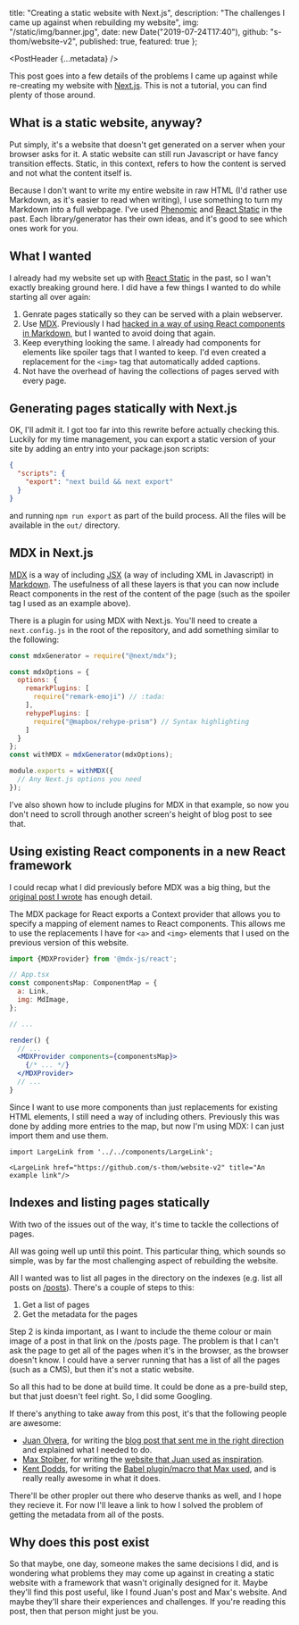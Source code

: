 
  title: "Creating a static website with Next.js",
  description: "The challenges I came up against when rebuilding my website",
  img: "/static/img/banner.jpg",
  date: new Date("2019-07-24T17:40"),
  github: "s-thom/website-v2",
  published: true,
  featured: true
};

<PostHeader {...metadata} />

This post goes into a few details of the problems I came up against while re-creating my website with [Next.js](https://nextjs.org/). This is not a tutorial, you can find plenty of those around.

## What is a static website, anyway?

Put simply, it's a website that doesn't get generated on a server when your browser asks for it. A static website can still run Javascript or have fancy transition effects. Static, in this context, refers to how the content is served and not what the content itself is.

Because I don't want to write my entire website in raw HTML (I'd rather use Markdown, as it's easier to read when writing), I use something to turn my Markdown into a full webpage. I've used [Phenomic](https://phenomic.io/) and [React Static](https://react-static.js.org/) in the past. Each library/generator has their own ideas, and it's good to see which ones work for you.

## What I wanted

I already had my website set up with [React Static]() in the past, so I wan't exactly breaking ground here. I did have a few things I wanted to do while starting all over again:

1. Genrate pages statically so they can be served with a plain webserver.
1. Use [MDX](https://mdxjs.com). Previously I had [hacked in a way of using React components in Markdown](/posts/react-in-markdown), but I wanted to avoid doing that again.
1. Keep everything looking the same. I already had components for elements like <MdSpoiler>spoiler tags</MdSpoiler> that I wanted to keep. I'd even created a replacement for the `<img>` tag that automatically added captions.
1. Not have the overhead of having the collections of pages served with every page.

## Generating pages statically with Next.js

OK, I'll admit it. I got too far into this rewrite before actually checking this. Luckily for my time management, you can export a static version of your site by adding an entry into your package.json scripts:

```json
{
  "scripts": {
    "export": "next build && next export"
  }
}
```

and running `npm run export` as part of the build process. All the files will be available in the `out/` directory.

## MDX in Next.js

[MDX](https://mdxjs.com) is a way of including [JSX](https://reactjs.org/docs/introducing-jsx.html) (a way of including XML in Javascript) in [Markdown](https://github.com/adam-p/markdown-here/wiki/Markdown-Cheatsheet). The usefulness of all these layers is that you can now include React components in the rest of the content of the page (such as the spoiler tag I used as an example above).

There is a plugin for using MDX with Next.js. You'll need to create a `next.config.js` in the root of the repository, and add something similar to the following:

```js
const mdxGenerator = require("@next/mdx");

const mdxOptions = {
  options: {
    remarkPlugins: [
      require("remark-emoji") // :tada:
    ],
    rehypePlugins: [
      require("@mapbox/rehype-prism") // Syntax highlighting
    ]
  }
};
const withMDX = mdxGenerator(mdxOptions);

module.exports = withMDX({
  // Any Next.js options you need
});
```

I've also shown how to include plugins for MDX in that example, so now you don't need to scroll through another screen's height of blog post to see that.

## Using existing React components in a new React framework

I could recap what I did previously before MDX was a big thing, but the [original post I wrote](/posts/react-in-markdown-updated) has enough detail.

The MDX package for React exports a Context provider that allows you to specify a mapping of element names to React components. This allows me to use the replacements I have for `<a>` and `<img>` elements that I used on the previous version of this website.

```jsx
import {MDXProvider} from '@mdx-js/react';

// App.tsx
const componentsMap: ComponentMap = {
  a: Link,
  img: MdImage,
};

// ...

render() {
  // ...
  <MDXProvider components={componentsMap}>
    {/* ... */}
  </MDXProvider>
  // ...
}
```

Since I want to use more components than just replacements for existing HTML elements, I still need a way of including others. Previously this was done by adding more entries to the map, but now I'm using MDX: I can just import them and use them.

```
import LargeLink from '../../components/LargeLink';

<LargeLink href="https://github.com/s-thom/website-v2" title="An example link"/>
```

## Indexes and listing pages statically

With two of the issues out of the way, it's time to tackle the collections of pages.

All was going well up until this point. This particular thing, which sounds so simple, was by far the most challenging aspect of rebuilding the website.

All I wanted was to list all pages in the directory on the indexes (e.g. list all posts on [/posts](/posts)). There's a couple of steps to this:

1. Get a list of pages
2. Get the metadata for the pages

Step 2 is kinda important, as I want to include the theme colour or main image of a post in that link on the /posts page. The problem is that I can't ask the page to get all of the pages when it's in the browser, as the browser doesn't know. I could have a server running that has a list of all the pages (such as a CMS), but then it's not a static website.

So all this had to be done at build time. It could be done as a pre-build step, but that just doesn't feel right. So, I did some Googling.

If there's anything to take away from this post, it's that the following people are awesome:

- [Juan Olvera](https://twitter.com/_jolvera), for writing the [blog post that sent me in the right direction](https://dev.to/jolvera/rebuilding-my-blog-with-next-js-1h84) and explained what I needed to do.
- [Max Stoiber](https://twitter.com/mxstbr), for writing the [website that Juan used as inspiration](https://github.com/mxstbr/mxstbr.com).
- [Kent Dodds](https://twitter.com/kentcdodds), for writing the [Babel plugin/macro that Max used](https://github.com/kentcdodds/babel-plugin-preval), and is really really awesome in what it does.

There'll be other propler out there who deserve thanks as well, and I hope they recieve it. For now I'll leave a link to how I solved the problem of getting the metadata from all of the posts.

<LargeLink
  href="https://github.com/s-thom/website-v2/tree/next/master/data"
  title="My implementation of using preval to list posts"
/>

## Why does this post exist

So that maybe, one day, someone makes the same decisions I did, and is wondering what problems they may come up against in creating a static website with a framework that wasn't originally designed for it. Maybe they'll find this post useful, like I found Juan's post and Max's website. And maybe they'll share their experiences and challenges. If you're reading this post, then that person might just be you.
